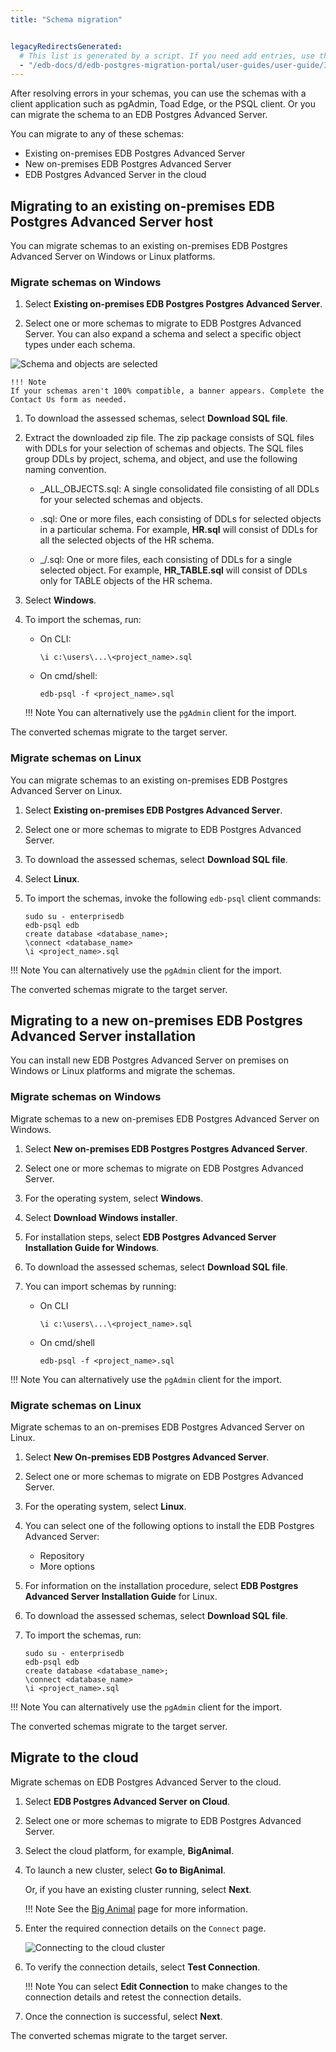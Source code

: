 ```yaml
---
title: "Schema migration"


legacyRedirectsGenerated:
  # This list is generated by a script. If you need add entries, use the `legacyRedirects` key.
  - "/edb-docs/d/edb-postgres-migration-portal/user-guides/user-guide/3.0.1/mp_schema_migration.html"
---
```


<div id="mp_schema_migration" class="registered_link"></div>

After resolving errors in your schemas, you can use the schemas with a client application such as pgAdmin, Toad Edge, or the PSQL client. Or you can migrate the schema to an EDB Postgres Advanced Server.

You can migrate to any of these schemas:

-   Existing on-premises EDB Postgres Advanced Server
-   New on-premises EDB Postgres Advanced Server
-   EDB Postgres Advanced Server in the cloud

<div id="existing_on_premises_edb_advanced_server" class="registered_link"></div>

## Migrating to an existing on-premises EDB Postgres Advanced Server host

You can migrate schemas to an existing on-premises EDB Postgres Advanced Server on Windows or Linux platforms.

### Migrate schemas on Windows

1.  Select **Existing on-premises EDB Postgres Postgres Advanced Server**.


1.  Select one or more schemas to migrate to EDB Postgres Advanced Server. You can also expand a schema and select a specific object types under each schema. 
 
 ![Schema and objects are selected](../images/schema_object_selection.png)

    !!! Note
    If your schemas aren't 100% compatible, a banner appears. Complete the Contact Us form as needed.


1. To download the assessed schemas, select **Download SQL file**. 

1. Extract the downloaded zip file. The zip package consists of SQL files with DDLs for your selection of schemas and objects. The SQL files group DDLs by project, schema, and object, and use the following naming convention. 

    - *<ProjectName>*_ALL_OBJECTS.sql: A single consolidated file consisting of all DDLs for your selected schemas and objects. 

    - *<SchemaName>*.sql: One or more files, each consisting of DDLs for selected objects in a particular schema. For example, **HR.sql** will consist of DDLs for all the selected objects of the HR schema. 

    - *<SchemaName>*_/*<ObjectType>*.sql: One or more files, each consisting of DDLs for a single selected object. For example, **HR_TABLE.sql** will consist of DDLs only for TABLE objects of the HR schema.

4.  Select **Windows**.

5.  To import the schemas, run:

    -   On CLI:

        ```text
        \i c:\users\...\<project_name>.sql
        ```

    -   On cmd/shell:

        ```text
        edb-psql -f <project_name>.sql
        ```

    !!! Note
        You can alternatively use the `pgAdmin` client for the import.

The converted schemas migrate to the target server.


### Migrate schemas on Linux

You can migrate schemas to an existing on-premises EDB Postgres Advanced Server on Linux.

1.  Select **Existing on-premises EDB Postgres Advanced Server**.


2.  Select one or more schemas to migrate to EDB Postgres Advanced Server.


3.  To download the assessed schemas, select **Download SQL file**.


4.  Select **Linux**.


5.  To import the schemas, invoke the following `edb-psql` client commands:

    ```text
    sudo su - enterprisedb
    edb-psql edb
    create database <database_name>;
    \connect <database_name>
    \i <project_name>.sql
    ```

 !!! Note
    You can alternatively use the `pgAdmin` client for the import.

The converted schemas migrate to the target server.

<div id="new_on_premises_edb_advanced_server" class="registered_link"></div>

## Migrating to a new on-premises EDB Postgres Advanced Server installation

You can install new EDB Postgres Advanced Server on premises on Windows or Linux platforms and migrate the schemas.

### Migrate schemas on Windows

Migrate schemas to a new on-premises EDB Postgres Advanced Server on Windows.

1.  Select **New on-premises EDB Postgres Postgres Advanced Server**.


2.  Select one or more schemas to migrate on EDB Postgres Advanced Server.


3.  For the operating system, select **Windows**.


4.  Select **Download Windows installer**.


5.  For installation steps, select **EDB Postgres Advanced Server Installation Guide for Windows**.


6.  To download the assessed schemas, select **Download SQL file**.


7.  You can import schemas by running:

    -   On CLI

        ```text
        \i c:\users\...\<project_name>.sql
        ```

    -   On cmd/shell

        ```text
        edb-psql -f <project_name>.sql
        ```

 !!! Note
    You can alternatively use the `pgAdmin` client for the import.


### Migrate schemas on Linux

Migrate schemas to an on-premises EDB Postgres Advanced Server on Linux.

1.  Select **New On-premises EDB Postgres Advanced Server**.


2.  Select one or more schemas to migrate on EDB Postgres Advanced Server.

3.  For the operating system, select **Linux**.


4.  You can select one of the following options to install the EDB Postgres Advanced Server:

    -   Repository
    -   More options

5.  For information on the installation procedure, select **EDB Postgres Advanced Server Installation Guide** for Linux.


6.  To download the assessed schemas, select **Download SQL file**. 


7.  To import the schemas, run:

    ```text
    sudo su - enterprisedb
    edb-psql edb
    create database <database_name>;
    \connect <database_name>
    \i <project_name>.sql
    ```

 !!! Note
    You can alternatively use the `pgAdmin` client for the import.

The converted schemas migrate to the target server.


## Migrate to the cloud

Migrate schemas on EDB Postgres Advanced Server to the cloud.

1.  Select **EDB Postgres Advanced Server on Cloud**.


2.  Select one or more schemas to migrate to EDB Postgres Advanced Server.

3.  Select the cloud platform, for example, **BigAnimal**.


4.  To launch a new cluster, select **Go to BigAnimal**.
 
    Or, if you have an existing cluster running, select **Next**.

    !!! Note
    See the [Big Animal](https://www.enterprisedb.com/edb-cloud) page for more information.

5.  Enter the required connection details on the `Connect` page.

    ![Connecting to the cloud cluster](../images/mp_migrate_cloud_connection_updated.png)

7.  To verify the connection details, select **Test Connection**.

    !!! Note
    You can select **Edit Connection** to make changes to the connection details and retest the connection details.

8.  Once the connection is successful, select **Next**.


The converted schemas migrate to the target server.


